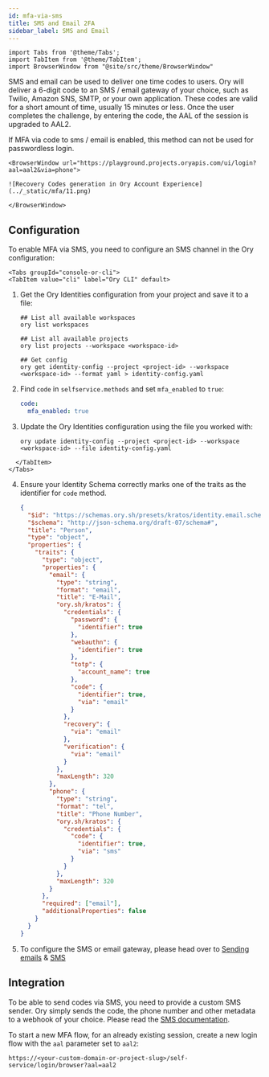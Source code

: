 ```yaml
---
id: mfa-via-sms
title: SMS and Email 2FA
sidebar_label: SMS and Email
---
```


```mdx-code-block
import Tabs from '@theme/Tabs';
import TabItem from '@theme/TabItem';
import BrowserWindow from "@site/src/theme/BrowserWindow"
```

SMS and email can be used to deliver one time codes to users. Ory will deliver a 6-digit code to an SMS / email gateway of your
choice, such as Twilio, Amazon SNS, SMTP, or your own application. These codes are valid for a short amount of time, usually 15
minutes or less. Once the user completes the challenge, by entering the code, the AAL of the session is upgraded to AAL2.

If MFA via code to sms / email is enabled, this method can not be used for passwordless login.

```mdx-code-block
<BrowserWindow url="https://playground.projects.oryapis.com/ui/login?aal=aal2&via=phone">

![Recovery Codes generation in Ory Account Experience](../_static/mfa/11.png)

</BrowserWindow>
```

## Configuration

To enable MFA via SMS, you need to configure an SMS channel in the Ory configuration:

```mdx-code-block
<Tabs groupId="console-or-cli">
<TabItem value="cli" label="Ory CLI" default>
```

1. Get the Ory Identities configuration from your project and save it to a file:

   ```shell
   ## List all available workspaces
   ory list workspaces

   ## List all available projects
   ory list projects --workspace <workspace-id>

   ## Get config
   ory get identity-config --project <project-id> --workspace <workspace-id> --format yaml > identity-config.yaml
   ```

2. Find `code` in `selfservice.methods` and set `mfa_enabled` to `true`:

   ```yaml title="identity-config.yaml"
   code:
     mfa_enabled: true
   ```

3. Update the Ory Identities configuration using the file you worked with:

   ```shell
   ory update identity-config --project <project-id> --workspace <workspace-id> --file identity-config.yaml
   ```

```mdx-code-block
  </TabItem>
</Tabs>
```

4. Ensure your Identity Schema correctly marks one of the traits as the identifier for `code` method.

   ```json title="identity.schema.json" {25-28,45-48}
   {
     "$id": "https://schemas.ory.sh/presets/kratos/identity.email.schema.json",
     "$schema": "http://json-schema.org/draft-07/schema#",
     "title": "Person",
     "type": "object",
     "properties": {
       "traits": {
         "type": "object",
         "properties": {
           "email": {
             "type": "string",
             "format": "email",
             "title": "E-Mail",
             "ory.sh/kratos": {
               "credentials": {
                 "password": {
                   "identifier": true
                 },
                 "webauthn": {
                   "identifier": true
                 },
                 "totp": {
                   "account_name": true
                 },
                 "code": {
                   "identifier": true,
                   "via": "email"
                 }
               },
               "recovery": {
                 "via": "email"
               },
               "verification": {
                 "via": "email"
               }
             },
             "maxLength": 320
           },
           "phone": {
             "type": "string",
             "format": "tel",
             "title": "Phone Number",
             "ory.sh/kratos": {
               "credentials": {
                 "code": {
                   "identifier": true,
                   "via": "sms"
                 }
               }
             },
             "maxLength": 320
           }
         },
         "required": ["email"],
         "additionalProperties": false
       }
     }
   }
   ```

5. To configure the SMS or email gateway, please head over to [Sending emails](../emails-sms/01_sending-emails-smtp.mdx) &
   [SMS](../emails-sms/10_sending-sms.mdx)

## Integration

To be able to send codes via SMS, you need to provide a custom SMS sender. Ory simply sends the code, the phone number and other
metadata to a webhook of your choice. Please read the [SMS documentation](../emails-sms/10_sending-sms.mdx).

To start a new MFA flow, for an already existing session, create a new login flow with the `aal` parameter set to `aal2`:

```
https://<your-custom-domain-or-project-slug>/self-service/login/browser?aal=aal2
```
